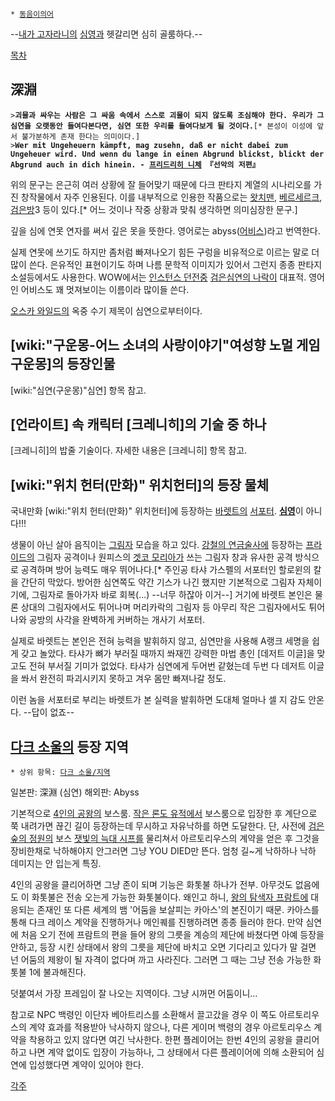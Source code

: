  * [[동음이의어]]

--[[내가 고자라니]]의 [[심영(야인시대)|심영]]과 헷갈리면 심히 골룸하다.--

[[목차]]

== 深淵 ==
 >'''괴물과 싸우는 사람은 그 싸움 속에서 스스로 괴물이 되지 않도록 조심해야 한다. 우리가 그 심연을 오랫동안 들여다본다면, 심연 또한 우리를 들여다보게 될 것이다.'''[* 본성이 이성에 앞서 불가분하게 존재 한다는 의미이다.]
 >'''Wer mit Ungeheuern kämpft, mag zusehn, daß er nicht dabei zum Ungeheuer wird. Und wenn du lange in einen Abgrund blickst, blickt der Abgrund auch in dich hinein. - [[프리드리히 니체]] 『선악의 저편』'''

위의 문구는 은근히 여러 상황에 잘 들어맞기 때문에 다크 판타지 계열의 시나리오를 가진 창작물에서 자주 인용된다. 이를 내부적으로 인용한 작품으로는 [[왓치맨]], [[베르세르크]], [[검은방]]3 등이 있다.[* 어느 것이나 작중 상황과 맞춰 생각하면 의미심장한 문구.]

깊을 심에 연못 연자를 써서 깊은 못을 뜻한다. 영어로는 abyss([[어비스]])라고 번역한다.

실제 연못에 쓰기도 하지만 좀처럼 빠져나오기 힘든 구렁을 비유적으로 이르는 말로 더 많이 쓴다. 은유적인 표현이기도 하며 나름 문학적 이미지가 있어서 그런지 종종 판타지 소설등에서도 사용한다. WOW에서는 [[인스턴스 던전]]중 [[검은심연의 나락]]이 대표적. 영어인 어비스도 꽤 멋져보이는 이름이라 많이들 쓴다.

[[오스카 와일드]]의 옥중 수기 제목이 심연으로부터이다.

== [wiki:"구운몽-어느 소녀의 사랑이야기"여성향 노멀 게임 구운몽]의 등장인물 ==
[wiki:"심연(구운몽)"심연] 항목 참고.

== [언라이트] 속 캐릭터 [크레니히]의 기술 중 하나 ==
[크레니히]의 밥줄 기술이다. 자세한 내용은 [크레니히] 항목 참고.


== [wiki:"위치 헌터(만화)" 위치헌터]의 등장 물체 ==
국내만화 [wiki:"위치 헌터(만화)" 위치헌터]에 등장하는 [[바렛트]]의 [[서포터]]. '''[[심영(야인시대)|심영]]'''이 아니다!!!

생물이 아닌 살아 음직이는 [[그림자]] 모습을 하고 있다. 
[[강철의 연금술사]]에 등장하는 [[프라이드]]의 그림자 공격이나 원피스의 [[겟코 모리아]]가 쓰는 그림자 창과 유사한 공격 방식으로 공격하며 방어 능력도 매우 뛰어나다.[* 주인공 타샤 가스펠의 서포터인 할로윈의 칼을 간단히 막았다. 방어한 심연쪽도 약간 기스가 나긴 했지만 기본적으로 그림자 자체이기에, 그림자로 돌아가자 바로 회복(...) --너무 하잖아 이거--] 거기에 바렛트 본인은 물론 상대의 그림자에서도 튀어나며 머리카락의 그림자 등 아무리 작은 그림자에서도 튀어나와 공방의 사각을 완벽하게 커버하는 개사기 서포터.

실제로 바렛트는 본인은 전혀 능력을 발휘하지 않고, 심연만을 사용해 A랭크 세명을 쉽게 갖고 놀았다. 타샤가 뼈가 부러질 때까지 쏴재낀 강력한 마법 총인 [데저트 이글]을 맞고도 전혀 부서질 기미가 없었다. 타샤가 심연에게 두어번 같혔는데 두번 다 데저트 이글을 쏴서 완전히 파괴시키지 못하고 겨우 몸만 빠져나갈 정도.

이런 놈을 서포터로 부리는 바렛트가 본 실력을 발휘하면 도대체 얼마나 셀 지 감도 안온다. --답이 없죠--

== [[다크 소울]]의 등장 지역 ==
 * 상위 항목: [[다크 소울/지역]]

일본판: 深淵 (심연)
해외판: Abyss

기본적으로 [[4인의 공왕]]의 보스룸. [[작은 론도 유적]]에서 보스룸으로 입장한 후 계단으로 쭉 내려가면 끊긴 길이 등장하는데 무시하고 자유낙하를 하면 도달한다. 단, 사전에 [[검은 숲의 정원]]의 보스 [[잿빛의 늑대 시프]]를 물리쳐서 아르토리우스의 계약을 얻은 후 그것을 장비한채로 낙하해야지 안그러면 그냥 YOU DIED만 뜬다. 엄청 길~게 낙하하나 낙하 데미지는 안 입는게 특징.

4인의 공왕을 클리어하면 그냥 존이 되며 기능은 화톳불 하나가 전부. 아무것도 없음에도 이 화톳불은 전송 오는게 가능한 화톳불이다. 왜인고 하니, [[왕의 탐색자 프람트]]에 대응되는 존재인 또 다른 세계의 뱀 '어둠을 보살피는 카아스'의 본진이기 때문. 카아스를 통해 다크 레이스 계약을 진행하거나 메인퀘를 진행하려면 종종 들러야 한다. 만약 심연에 처음 오기 전에 프람트의 편을 들어 왕의 그릇을 계승의 제단에 바쳤다면 아예 등장을 안하고, 등장 시킨 상태에서 왕의 그릇을 제단에 바치고 오면 기다리고 있다가 말 걸면 넌 어둠의 제왕이 될 자격이 없다며 까고 사라진다. 그러면 그 때는 그냥 전송 가능한 화톳불 1에 불과해진다.

덧붙여서 가장 프레임이 잘 나오는 지역이다. 그냥 시꺼먼 어둠이니...

참고로 NPC 백령인 이단자 베아트리스를 소환해서 끌고갔을 경우 이 쪽도 아르토리우스의 계약 효과를 적용받아 낙사하지 않으나, 다른 게이머 백령의 경우 아르토리우스 계약을 착용하고 있지 않다면 여긴 낙사한다. 한편 플레이어는 한번 4인의 공왕을 클리어하고 나면 계약 없이도 입장이 가능하나, 그 상태에서 다른 플레이어에 의해 소환되어 심연에 입성했다면 계약이 있어야 한다.

[[각주]]
